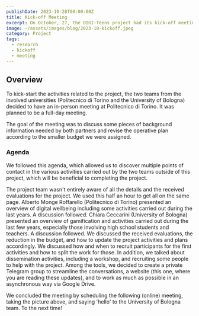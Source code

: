 ```yaml
---
publishDate: 2023-10-28T00:00:00Z
title: Kick-off Meeting
excerpt: On October, 27, the DIGI-Teens project had its kick-off meeting at Politecnico di Torino.
image: ~/assets/images/blog/2023-10-kickoff.jpeg
category: Project
tags:
  - research
  - kickoff
  - meeting
---
```



## Overview

To kick-start the activities related to the project, the two teams from the involved universities (Politecnico di Torino and the University of Bologna) decided to have an in-person meeting at Politecnico di Torino. It was planned to be a full-day meeting.

The goal of the meeting was to discuss some pieces of background information needed by both partners and revise the operative plan according to the smaller budget we were assigned.

### Agenda

We followed this agenda, which allowed us to discover multiple points of contact in the various activities carried out by the two teams outside of this project, which will be beneficial to completing the project.

<DListItem dt="09:00 - Welcome and agenda" />
<DListItem dt="09:30 - Project description">
  The project team wasn't entirely aware of all the details and the received evaluations for the project. We used this
  half an hour to get all on the same page.
</DListItem>
<DListItem dt="10:00 - Background: Digital Wellbeing @ Politecnico di Torino">
  Alberto Monge Roffarello (Politecnico di Torino) presented an overview of digital wellbeing including some activities
  carried out during the last years. A discussion followed.
</DListItem>
<DListItem dt="11:00 - Coffee break" />
<DListItem dt="11:30 - Background: Gamification & Citizen Science @ University of Bologna">
  Chiara Ceccarini (University of Bologna) presented an overview of gamification and activities carried out during the
  last few years, especially those involving high school students and teachers. A discussion followed.
</DListItem>
<DListItem dt="12:30 - Lunch" />
<DListItem dt="14:00 - Changes to the project">
  We discussed the received evaluations, the reduction in the budget, and how to update the project activities and plans
  accordingly.
</DListItem>
<DListItem dt="14:30 - Next steps">
  We discussed how and when to recruit participants for the first activities and how to split the work for those. In
  addition, we talked about dissemination activities, including a workshop, and recruiting some people to help with the
  project.
</DListItem>
<DListItem dt="15:30 - Coffee break" />
<DListItem dt="16:00 - Tools for managing the project team and activities">
  Among the tools, we decided to create a private Telegram group to streamline the conversations, a website (this one,
  where you are reading these updates), and to work as much as possible in an asynchronous way via Google Drive.
</DListItem>

We concluded the meeting by scheduling the following (online) meeting, taking the picture above, and saying 'hello' to the University of Bologna team. To the next time!
